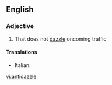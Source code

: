 ==English==

===Adjective===
{{en-adj|-}}

# {{context|of car headlights}} That does not [[dazzle]] oncoming traffic

====Translations====
{{trans-top}}
* Italian: {{t-|it|anabbagliante}}
{{trans-mid}}

{{trans-bottom}}

[[vi:antidazzle]]
